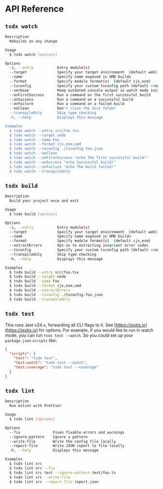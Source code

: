 # API Reference

## `tsdx watch`

```sh
Description
  Rebuilds on any change

Usage
  $ tsdx watch [options]

Options
  -i, --entry           Entry module(s)
  --target              Specify your target environment  (default web)
  --name                Specify name exposed in UMD builds
  --format              Specify module format(s)  (default cjs,esm)
  --tsconfig            Specify your custom tsconfig path (default <root-folder>/tsconfig.json)
  --verbose             Keep outdated console output in watch mode instead of clearing the screen
  --onFirstSuccess      Run a command on the first successful build
  --onSuccess           Run a command on a successful build
  --onFailure           Run a command on a failed build
  --noClean             Don't clean the dist folder
  --transpileOnly       Skip type checking
  -h, --help            Displays this message

Examples
  $ tsdx watch --entry src/foo.tsx
  $ tsdx watch --target node
  $ tsdx watch --name Foo
  $ tsdx watch --format cjs,esm,umd
  $ tsdx watch --tsconfig ./tsconfig.foo.json
  $ tsdx watch --noClean
  $ tsdx watch --onFirstSuccess "echo The first successful build!"
  $ tsdx watch --onSuccess "echo Successful build!"
  $ tsdx watch --onFailure "echo The build failed!"
  $ tsdx watch --transpileOnly
```

## `tsdx build`

```sh
Description
  Build your project once and exit

Usage
  $ tsdx build [options]

Options
  -i, --entry           Entry module(s)
  --target              Specify your target environment  (default web)
  --name                Specify name exposed in UMD builds
  --format              Specify module format(s)  (default cjs,esm)
  --extractErrors       Opt-in to extracting invariant error codes
  --tsconfig            Specify your custom tsconfig path (default <root-folder>/tsconfig.json)
  --transpileOnly       Skip type checking
  -h, --help            Displays this message

Examples
  $ tsdx build --entry src/foo.tsx
  $ tsdx build --target node
  $ tsdx build --name Foo
  $ tsdx build --format cjs,esm,umd
  $ tsdx build --extractErrors
  $ tsdx build --tsconfig ./tsconfig.foo.json
  $ tsdx build --transpileOnly
```

## `tsdx test`

This runs Jest v24.x, forwarding all CLI flags to it. See [https://jestjs.io](https://jestjs.io) for options. For example, if you would like to run in watch mode, you can run `tsdx test --watch`. So you could set up your `package.json` `scripts` like:

```json
{
  "scripts": {
    "test": "tsdx test",
    "test:watch": "tsdx test --watch",
    "test:coverage": "tsdx test --coverage"
  }
}
```

## `tsdx lint`

```sh
Description
  Run eslint with Prettier

Usage
  $ tsdx lint [options]

Options
  --fix               Fixes fixable errors and warnings
  --ignore-pattern    Ignore a pattern
  --write-file        Write the config file locally
  --report-file       Write JSON report to file locally
  -h, --help          Displays this message

Examples
  $ tsdx lint src
  $ tsdx lint src --fix
  $ tsdx lint src test --ignore-pattern test/foo.ts
  $ tsdx lint src --write-file
  $ tsdx lint src --report-file report.json
```
